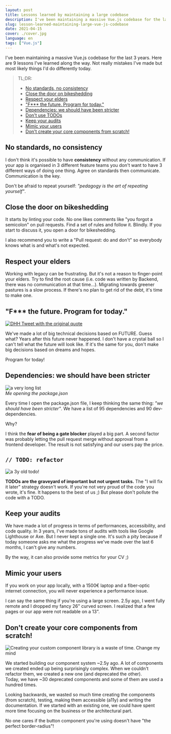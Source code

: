 ```yaml
---
layout: post
title: Lessons learned by maintaining a large codebase
description: I've been maintaining a massive Vue.js codebase for the last 3 years. Here are 9 lessons I've learned along the way.
slug: lesson-learned-maintaining-large-vue-js-codebase
date: 2021-04-15
cover: ./cover.jpg
language: en
tags: ["Vue.js"]
---
```


I've been maintaining a massive Vue.js codebase for the last 3 years. Here are 9 lessons I've learned along the way.
Not really mistakes I've made but most likely things I'd do differently today.

> TL;DR:
> * [No standards, no consistency](#no-standards-no-consistency)
> * [Close the door on bikeshedding](#close-the-door-on-bikeshedding)
> * [Respect your elders](#respect-your-elders)
> * ["F*** the future. Program for today."](#f-the-future-program-for-today)
> * [Dependencies: we should have been stricter](#dependencies-we-should-have-been-stricter)
> * [Don't use TODOs](#code-classlanguage-text-todo-refactorcode)
> * [Keep your audits](#keep-your-audits)
> * [Mimic your users](#mimic-your-users)
> * [Don't create your core components from scratch!](#dont-create-your-core-components-from-scratch)


## No standards, no consistency

I don't think it's possible to have **consistency** without any communication.
If your app is organised in 3 different feature teams you don't want to have 3 different ways of doing one thing.
Agree on standards then communicate. Communication is the key.

Don't be afraid to repeat yourself: _"pedagogy is the art of repeating yourself"_.

## Close the door on bikeshedding

It starts by linting your code. No one likes comments like "you forgot a semicolon" on pull requests. 
Find a set of rules and follow it. Blindly. If you start to discuss it, you open a door for bikeshedding.

I also recommend you to write a "Pull request: do and don't" so everybody knows what is and what's not expected.

## Respect your elders

Working with legacy can be frustrating. But it's not a reason to finger-point your elders. Try to find the root cause (i.e. code was written by Backend, there was no communication at that time...).
Migrating towards greener pastures is a slow process. If there's no plan to get rid of the debt, it's time to make one.

## "F*** the future. Program for today."

[![DHH Tweet with the original quote](./dhh-tweet.jpg)](https://twitter.com/dhh/status/623598101127897088?lang=en)

We've made a lot of big technical decisions based on FUTURE. Guess what? Years after this future never happened.
I don't have a crystal ball so I can't tell what the future will look like. If it's the same for you, don't make big decisions based on dreams and hopes. 

Program for today!


## Dependencies: we should have been stricter

![a very long list](./package-json-haha.gif)  
*Me opening the package.json*


Every time I open the package.json file, I keep thinking the same thing: _"we should have been stricter"_.
We have a list of 95 dependencies and 90 dev-dependencies.

Why?

I think the **fear of being a gate blocker** played a big part. 
A second factor was probably letting the pull request merge without approval from a frontend developer.
The result is not satisfying and our users pay the price.


## `// TODO: refactor`

![a 3y old todo!](./todo.jpg)

**TODOs are the graveyard of important but not urgent tasks.** The "I will fix it later" strategy doesn't work. 
If you're not very proud of the code you wrote, it's fine. It happens to the best of us ;)
But please don't pollute the code with a TODO.


## Keep your audits

We have made a lot of progress in terms of performances, accessibility, and code quality.
In 3 years, I've made tons of audits with tools like Google Lighthouse or Axe. But I never kept a single one.
It's such a pity because if today someone asks me what the progress we've made over the last 6 months, I can't give any numbers.

By the way, it can also provide some metrics for your CV ;)


## Mimic your users

If you work on your app locally, with a 1500€ laptop and a fiber-optic internet connection, you will never experience 
a performance issue.

I can say the same thing if you're using a large screen. 2.5y ago, I went fully remote and I dropped my fancy 26" curved screen.
I realized that a few pages or our app were not readable on a 13".


## Don't create your core components from scratch!

![Creating your custom component library is a waste of time. Change my mind](./component-lib-meme.jpg)

We started building our component system ~2.5y ago. A lot of components we created ended up being surprisingly complex. 
When we couldn't refactor them, we created a new one (and deprecated the other).  
Today, we have ~30 deprecated components and some of them are used a hundred times.

Looking backwards, we wasted so much time creating the components (from scratch), testing, making them accessible (a11y) and writing the documentation.
If we started with an existing one, we could have spent more time focusing on the business or the architectural part.

No one cares if the button component you're using doesn't have "the perfect border-radius"!
